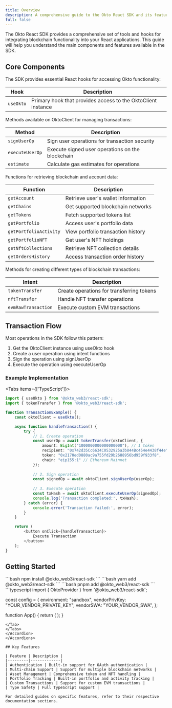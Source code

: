 ```yaml
---
title: Overview
description: A comprehensive guide to the Okto React SDK and its features
full: false
---
```



The Okto React SDK provides a comprehensive set of tools and hooks for integrating blockchain functionality into your React applications. This guide will help you understand the main components and features available in the SDK.

## Core Components

<Accordions>
<Accordion title="Hooks">

The SDK provides essential React hooks for accessing Okto functionality:

| Hook | Description |
|------|-------------|
| `useOkto` | Primary hook that provides access to the OktoClient instance |

</Accordion>

<Accordion title="Account Operations">

Methods available on OktoClient for managing transactions:

| Method | Description |
|--------|-------------|
| `signUserOp` | Sign user operations for transaction security |
| `executeUserOp` | Execute signed user operations on the blockchain |
| `estimate` | Calculate gas estimates for operations |

</Accordion>

<Accordion title="Explorer Functions">

Functions for retrieving blockchain and account data:

| Function | Description |
|----------|-------------|
| `getAccount` | Retrieve user's wallet information |
| `getChains` | Get supported blockchain networks |
| `getTokens` | Fetch supported tokens list |
| `getPortfolio` | Access user's portfolio data |
| `getPortfolioActivity` | View portfolio transaction history |
| `getPortfolioNFT` | Get user's NFT holdings |
| `getNftCollections` | Retrieve NFT collection details |
| `getOrdersHistory` | Access transaction order history |

</Accordion>

<Accordion title="Intent Operations">

Methods for creating different types of blockchain transactions:

| Intent | Description |
|--------|-------------|
| `tokenTransfer` | Create operations for transferring tokens |
| `nftTransfer` | Handle NFT transfer operations |
| `evmRawTransaction` | Execute custom EVM transactions |

</Accordion>
</Accordions>

## Transaction Flow

<Callout type="info">
Most operations in the SDK follow this pattern:

1. Get the OktoClient instance using useOkto hook
2. Create a user operation using intent functions
3. Sign the operation using signUserOp
4. Execute the operation using executeUserOp
</Callout>

### Example Implementation

<Tabs items={['TypeScript']}>
<Tab value="TypeScript">
```typescript
import { useOkto } from '@okto_web3/react-sdk';
import { tokenTransfer } from '@okto_web3/react-sdk';

function TransactionExample() {
    const oktoClient = useOkto();

    async function handleTransaction() {
        try {
            // 1. Create operation
            const userOp = await tokenTransfer(oktoClient, {
                amount: BigInt("1000000000000000000"), // 1 token
                recipient: "0x742d35Cc6634C0532925a3b844Bc454e4438f44e",
                token: "0x2170ed0880ac9a755fd29b2688956bd959f933f8",
                chain: "eip155:1" // Ethereum Mainnet
            });
            
            // 2. Sign operation
            const signedOp = await oktoClient.signUserOp(userOp);
            
            // 3. Execute operation
            const txHash = await oktoClient.executeUserOp(signedOp);
            console.log('Transaction completed:', txHash);
        } catch (error) {
            console.error('Transaction failed:', error);
        }
    }

    return (
        <button onClick={handleTransaction}>
            Execute Transaction
        </button>
    );
}
```
</Tab>
</Tabs>

## Getting Started

<Accordions>
<Accordion title="Installation">
<Tabs items={['npm', 'yarn', 'pnpm']}>
<Tab value="npm">
```bash
npm install @okto_web3/react-sdk
```
</Tab>
<Tab value="yarn">
```bash
yarn add @okto_web3/react-sdk
```
</Tab>
<Tab value="pnpm">
```bash
pnpm add @okto_web3/react-sdk
```
</Tab>
</Tabs>
</Accordion>

<Accordion title="Setup">
<Tabs items={['TypeScript']}>
<Tab value="TypeScript">
```typescript
import { OktoProvider } from '@okto_web3/react-sdk';

const config = {
    environment: "sandbox",
    vendorPrivKey: "YOUR_VENDOR_PRIVATE_KEY",
    vendorSWA: "YOUR_VENDOR_SWA",
};

function App() {
    return (
        <OktoProvider config={config}>
            <YourApp />
        </OktoProvider>
    );
}
```
</Tab>
</Tabs>
</Accordion>
</Accordions>

## Key Features

| Feature | Description |
|---------|-------------|
| Authentication | Built-in support for OAuth authentication |
| Multi-chain Support | Support for multiple blockchain networks |
| Asset Management | Comprehensive token and NFT handling |
| Portfolio Tracking | Built-in portfolio and activity tracking |
| Custom Transactions | Support for custom EVM transactions |
| Type Safety | Full TypeScript support |

For detailed guides on specific features, refer to their respective documentation sections.